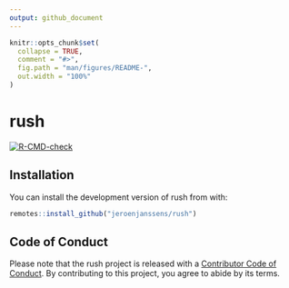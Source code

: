 ```yaml
---
output: github_document
---
```


<!-- README.md is generated from README.Rmd. Please edit that file -->

```r
knitr::opts_chunk$set(
  collapse = TRUE,
  comment = "#>",
  fig.path = "man/figures/README-",
  out.width = "100%"
)
```

# rush

<!-- badges: start -->
[![R-CMD-check](https://github.com/jeroenjanssens/rush/workflows/R-CMD-check/badge.svg)](https://github.com/jeroenjanssens/rush/actions)
<!-- badges: end -->

## Installation

You can install the development version of rush from with:

``` r
remotes::install_github("jeroenjanssens/rush")
```

## Code of Conduct

Please note that the rush project is released with a [Contributor Code of Conduct](https://contributor-covenant.org/version/2/0/CODE_OF_CONDUCT.html). By contributing to this project, you agree to abide by its terms.
